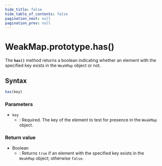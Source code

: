 ```yaml
---
hide_title: false
hide_table_of_contents: false
pagination_next: null
pagination_prev: null
---
```

# WeakMap.prototype.has()

The **`has()`** method returns a boolean indicating whether an
element with the specified key exists in the `WeakMap` object or not.

## Syntax

```js
has(key)
```

### Parameters

- `key`
  - : Required. The key of the element to test for presence in the `WeakMap`
    object.

### Return value

- Boolean
  - : Returns `true` if an element with the specified key exists in the
    `WeakMap` object; otherwise `false`.
